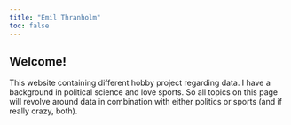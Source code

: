 ```yaml
---
title: "Emil Thranholm"
toc: false
---
```


## Welcome!

This website containing different hobby project regarding data. I have a background in political science and love sports. So all topics on this page will revolve around data in combination with either politics or sports (and if really crazy, both).